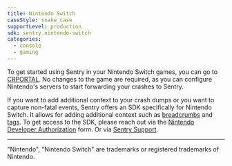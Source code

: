 ```yaml
---
title: Nintendo Switch
caseStyle: snake_case
supportLevel: production
sdk: sentry.nintendo-switch
categories:
  - console
  - gaming
---
```


<PlatformContent includePath="getting-started-primer" />

To get started using Sentry in your Nintendo Switch games, you can go to [CRPORTAL](https://crash-report.wc.lp1.er.srv.nintendo.net/sentry/get_started).
No changes to the game are required, as you can configure Nintendo's servers to start forwarding your crashes to Sentry.

If you want to add additional context to your crash dumps or you want to capture non-fatal events, Sentry offers an SDK specifically for Nintendo Switch.
It allows for adding additional context such as [breadcrumbs](/product/issues/issue-details/breadcrumbs/) and [tags](/product/issues/issue-details/#tags).
To get access to the SDK, please reach out via the [Nintendo Developer Authorization](https://developer.nintendo.com/group/development/getting-started/g1kr9vj6/middleware/sentry) form. 
Or via [Sentry Support](https://sentry.zendesk.com/hc/en-us/requests/new).

---

"Nintendo", "Nintendo Switch" are trademarks or registered trademarks of Nintendo.
